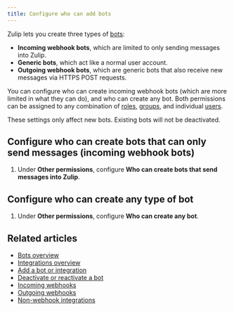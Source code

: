 ```yaml
---
title: Configure who can add bots
---
```



<AdminOnly />

Zulip lets you create three types of [bots](/help/bots-overview):

* **Incoming webhook bots**, which are limited to only sending messages into Zulip.
* **Generic bots**, which act like a normal user account.
* **Outgoing webhook bots**, which are generic bots that also receive
  new messages via HTTPS POST requests.

You can configure who can create incoming webhook bots (which are more limited
in what they can do), and who can create any bot. Both permissions can be
assigned to any combination of [roles](/help/user-roles), [groups](/help/user-groups), and
individual [users](/help/introduction-to-users).

<ZulipNote>
  These settings only affect new bots. Existing bots will not be
  deactivated.
</ZulipNote>

## Configure who can create bots that can only send messages (incoming webhook bots)

<FlattenedSteps>
  <NavigationSteps target="settings/organization-permissions" />

  1. Under **Other permissions**, configure **Who can create bots that send messages into Zulip**.

  <SaveChanges />
</FlattenedSteps>

## Configure who can create any type of bot

<FlattenedSteps>
  <NavigationSteps target="settings/organization-permissions" />

  1. Under **Other permissions**, configure **Who can create any bot**.

  <SaveChanges />
</FlattenedSteps>

## Related articles

* [Bots overview](/help/bots-overview)
* [Integrations overview](/help/integrations-overview)
* [Add a bot or integration](/help/add-a-bot-or-integration)
* [Deactivate or reactivate a bot](/help/deactivate-or-reactivate-a-bot)
* [Incoming webhooks](/api/incoming-webhooks-overview)
* [Outgoing webhooks](/api/outgoing-webhooks)
* [Non-webhook integrations](/api/non-webhook-integrations)
